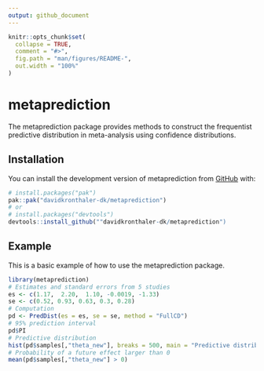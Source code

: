```yaml
---
output: github_document
---
```


<!-- README.md is generated from README.Rmd. Please edit that file -->
<!-- README.Rmd needs to be rendered to MD with devtools::build_readme() -->

```r
knitr::opts_chunk$set(
  collapse = TRUE,
  comment = "#>",
  fig.path = "man/figures/README-",
  out.width = "100%"
)
```

# metaprediction

<!-- badges: start -->
<!-- badges: end -->

The metaprediction package provides methods to construct the frequentist predictive distribution in meta-analysis using confidence distributions.

## Installation

You can install the development version of metaprediction from [GitHub](https://github.com/) with:

``` r
# install.packages("pak")
pak::pak("davidkronthaler-dk/metaprediction")
# or
# install.packages("devtools")
devtools::install_github(""davidkronthaler-dk/metaprediction")
```

## Example

This is a basic example of how to use the metaprediction package.

```r
library(metaprediction)
# Estimates and standard errors from 5 studies
es <- c(1.17,  2.20,  1.10, -0.0019, -1.33) 
se <- c(0.52, 0.93, 0.63, 0.3, 0.28)
# Computation
pd <- PredDist(es = es, se = se, method = "FullCD")
# 95% prediction interval
pd$PI
# Predictive distribution
hist(pd$samples[,"theta_new"], breaks = 500, main = "Predictive distribution")
# Probability of a future effect larger than 0
mean(pd$samples[,"theta_new"] > 0)
```



